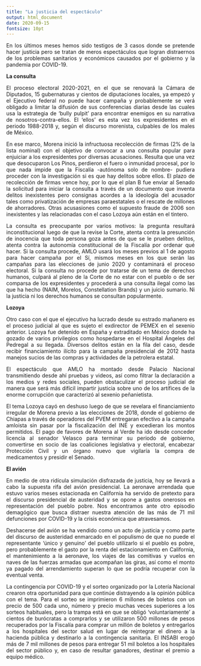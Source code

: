 ```yaml
---
title: "La justicia del espectáculo"
output: html_document
date: 2020-09-15
fontsize: 10pt
---
```

<style>
body {
text-align: justify}
</style>

En los últimos meses hemos sido testigos de 3 casos donde se pretende hacer justicia pero se tratan de meros espectáculos que logran distraernos de los problemas sanitarios y económicos causados por el gobierno y la pandemia por COVID-19.

**La consulta**

El proceso electoral 2020-2021, en el que se renovará la Cámara de Diputados, 15 gubernaturas y cientos de diputaciones locales, ya empezó y el Ejecutivo federal no puede hacer campaña y probablemente se verá obligado a limitar la difusión de sus conferencias diarias desde las cuales usa la estrategia de 'bully pulpit' para encontrar enemigos en su narrativa de nosotros-contra-ellos. El 'ellos' es esta vez los expresidentes en el periodo 1988-2018 y, según el discurso morenista, culpables de los males de México. 

En ese marco, Morena inició la infructuosa recolección de firmas (2% de la lista nominal) con el objetivo de convocar a una consulta popular para enjuiciar a los expresidentes por diversas acusaciones. Resulta que una vez que desocuparon Los Pinos, perdieron el fuero o inmunidad procesal, por lo que nada impide que la Fiscalía -autónoma solo de nombre- pudiera proceder con la investigación si es que hay delitos sobre ellos. El plazo de recolección de firmas vence hoy, por lo que el plan B fue enviar al Senado la solicitud para iniciar la consulta a través de un documento que inventa delitos inexistentes pero consignas acordes a la ideología del acusador tales como privatización de empresas paraestatales o el rescate de millones de ahorradores. Otras acusasiones como el supuesto fraude de 2006 son inexistentes y las relacionadas con el caso Lozoya aún están en el tintero. 

La consulta es preocupante por varios motivos: la pregunta resultará inconstitucional luego de que la revise la Corte, atenta contra la presunción de inocencia que toda persona goza antes de que se le prueben delitos, atenta contra la autonomía constitucional de la Fiscalía por ordenar qué hacer. Si la consulta procede, AMLO usará los meses previos al 1 de agosto para hacer campaña por el Sí, mismos meses en los que serán las campañas para las elecciones de junio 2020 y contaminará el proceso electoral. Si la consulta no procede por tratarse de un tema de derechos humanos, culpará al pleno de la Corte de no estar con el pueblo o de ser comparsa de los expresidentes y procederá a una consulta ilegal como las que ha hecho (NAIM, Morelos, Constellation Brands) y un juicio sumario. Ni la justicia ni los derechos humanos se consultan popularmente.


**Lozoya**

Otro caso con el que el ejecutivo ha lucrado desde su estrado mañanero es el proceso judicial al que es sujeto el exdirector de PEMEX en el sexenio anterior. Lozoya fue detenido en España y extraditado en México donde ha gozado de varios privilegios como hospedarse en el Hospital Ángeles del Pedregal a su llegada. Diversos delitos están en la fila del caso, desde recibir financiamiento ilícito para la campaña presidencial de 2012 hasta manejos sucios de las compras y actividades de la petrolera estatal. 

El espectáculo que AMLO ha montado desde Palacio Nacional transmitiendo desde ahí pruebas y videos, así como filtrar la declaración a los medios y redes sociales, pueden obstaculizar el proceso judicial de manera que será más difícil impartir justicia sobre uno de los artífices de la enorme corrupción que caracterizó al sexenio peñanietista. 

El tema Lozoya cayó en deshuso luego de que se revelara el financiamiento irregular de Morena previo a las elecciones de 2018, donde el gobierno de Chiapas a través de operadores del PVEM entregaran efectivo a la campaña amloista sin pasar por la fiscalización del INE y excedieran los montos permitidos. El pago de favores de Morena al Verde ha ido desde conceder licencia al senador Velasco para terminar su periodo de gobierno, convertirse en socio de las coaliciones legislativa y electoral, encabezar Protección Civil y un órgano nuevo que vigilaría la compra de medicamentos y presidir el Senado.


**El avión**

En medio de otra ridícula simulación disfrazada de justicia, hoy se llevará a cabo la supuesta rifa del avión presidencial. La aeronave arrendada que estuvo varios meses estacionada en California ha servido de pretexto para el discurso presidencial de austeridad y se opone a gastos onerosos en representación del pueblo pobre. Nos encontramos ante otro episodio demagógico que busca distraer nuestra atención de las más de 71 mil defunciones por COVID-19 y la crisis económica que atravesamos. 

Deshacerse del avión se ha vendido como un acto de justicia y como parte del discurso de austeridad enmarcado en el populismo de que no puede el representante 'único y genuino' del pueblo utilizarlo si el pueblo es pobre, pero probablemente el gasto por la renta del estacionamiento en California, el mantenimiento a la aeronave, los viajes de las comitivas y vuelos en naves de las fuerzas armadas que acompañan las giras, así como el monto ya pagado del arrendamiento superan lo que se podría recuperar con la eventual venta.

La contingencia por COVID-19 y el sorteo organizado por la Lotería Nacional crearon otra oportunidad para que continúe distrayendo a la opinión pública con el tema. Para el sorteo se imprimieron 6 millones de boletos con un precio de 500 cada uno, número y precio muchas veces superiores a los sorteos habituales, pero la trampa está en que se obligó 'voluntariamente' a cientos de burócratas a comprarlos y se utilizaron 500 millones de pesos recuperados por la Fiscalía para comprar un millón de boletos y entregarlos a los hospitales del sector salud en lugar de reintegrar el dinero a la hacienda pública y destinarlo a la contingencia sanitaria. El INSABI erogó más de 7 mil millones de pesos para entregar 51 mil boletos a los hospitales del sector público y, en caso de resultar ganadores, destinar el premio a equipo médico. 





